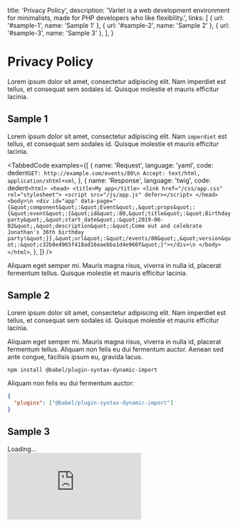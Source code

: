 
  title: 'Privacy Policy',
  description: 'Varlet is a web development environment for minimalists, made for PHP developers who like flexibility.',
  links: [
    { url: '#sample-1', name: 'Sample 1' },
    { url: '#sample-2', name: 'Sample 2' },
    { url: '#sample-3', name: 'Sample 3' },
  ],
}

# Privacy Policy

Lorem ipsum dolor sit amet, consectetur adipiscing elit. Nam imperdiet est tellus, et consequat sem sodales id. Quisque molestie et mauris efficitur lacinia.

## Sample 1

Lorem ipsum dolor sit amet, consectetur adipiscing elit. Nam `imperdiet` est tellus, et consequat sem sodales id. Quisque molestie et mauris efficitur lacinia.

<TabbedCode
  examples={[
    {
      name: 'Request',
      language: 'yaml',
      code: dedent`
        GET: http://example.com/events/80\n
        Accept: text/html, application/xhtml+xml
      `,
    },
    {
      name: 'Response',
      language: 'twig',
      code: dedent`
        <html>
        <head>
            <title>My app</title>
            <link href="/css/app.css" rel="stylesheet">
            <script src="/js/app.js" defer></script>
        </head>
        <body>\n
        <div id="app" data-page="{&quot;component&quot;:&quot;Event&quot;,&quot;props&quot;:{&quot;event&quot;:{&quot;id&quot;:80,&quot;title&quot;:&quot;Birthday party&quot;,&quot;start_date&quot;:&quot;2019-06-02&quot;,&quot;description&quot;:&quot;Come out and celebrate Jonathan's 36th birthday party!&quot;}},&quot;url&quot;:&quot;/events/80&quot;,&quot;version&quot;:&quot;c32b8e4965f418ad16eaebba1d4e960f&quot;}"></div>\n
        </body>
        </html>
      `,
    },
  ]}
/>

<Notice>
  Aliquam eget semper mi. Mauris magna risus, viverra in nulla id, placerat fermentum tellus.
  Quisque molestie et mauris efficitur lacinia.
</Notice>

## Sample 2

Lorem ipsum dolor sit amet, consectetur adipiscing elit. Nam imperdiet est tellus, et consequat sem sodales id. Quisque molestie et mauris efficitur lacinia.

Aliquam eget semper mi. Mauris magna risus, viverra in nulla id, placerat fermentum tellus. Aliquam non felis eu dui fermentum auctor. Aenean sed ante congue, facilisis ipsum eu, gravida lacus.

```bash
npm install @babel/plugin-syntax-dynamic-import
```

Aliquam non felis eu dui fermentum auctor:

```json
{
  "plugins": ["@babel/plugin-syntax-dynamic-import"]
}
```

## Sample 3

<div className="my-6 relative rounded-lg overflow-hidden bg-gray-500 px-0" style={{ paddingTop: '56%' }}>
  <div className="absolute inset-0 w-full h-full flex items-center justify-center text-sm">Loading&hellip;</div>
  <iframe className="absolute inset-0 w-full h-full" title="Dummy Video" src="https://www.youtube.com/embed/aqz-KE-bpKQ" frameborder="0" allow="accelerometer; autoplay; encrypted-media; gyroscope; picture-in-picture" allowfullscreen></iframe>
</div>
